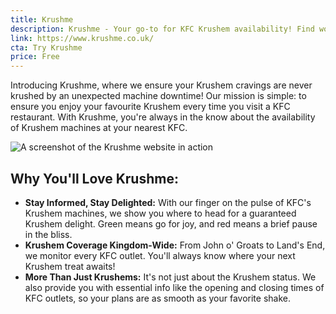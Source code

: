 ```yaml
---
title: Krushme
description: Krushme - Your go-to for KFC Krushem availability! Find working machines and store hours nationwide to satisfy your cravings.
link: https://www.krushme.co.uk/
cta: Try Krushme
price: Free
---
```


Introducing Krushme, where we ensure your Krushem cravings are never krushed by an unexpected machine downtime! Our mission is simple: to ensure you enjoy your favourite Krushem every time you visit a KFC restaurant. With Krushme, you're always in the know about the availability of Krushem machines at your nearest KFC.

<Image alt="A screenshot of the Krushme website in action" height={837} src="/apps/krushme/screenshot-1.jpg" width={1200} />

## Why You'll Love Krushme:

* **Stay Informed, Stay Delighted:** With our finger on the pulse of KFC's Krushem machines, we show you where to head for a guaranteed Krushem delight. Green means go for joy, and red means a brief pause in the bliss.
* **Krushem Coverage Kingdom-Wide:** From John o' Groats to Land's End, we monitor every KFC outlet. You'll always know where your next Krushem treat awaits!
* **More Than Just Krushems:** It's not just about the Krushem status. We also provide you with essential info like the opening and closing times of KFC outlets, so your plans are as smooth as your favorite shake.

<AppLinkButton className="mt-5" />
